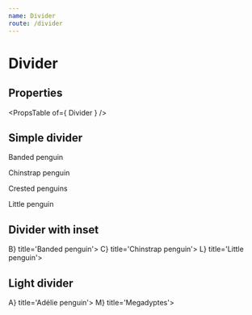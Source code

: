 ```yaml
---
name: Divider
route: /divider
---
```



# Divider

## Properties
<PropsTable of={ Divider } />

## Simple divider
<Playground>
    <List>
        <ListItem>
            <p>Banded penguin</p>
        </ListItem>
        <Divider/>
        <ListItem>
            <p>Chinstrap penguin</p>
        </ListItem>
        <Divider/>
        <ListItem>
            <p>Crested penguins</p>
        </ListItem>
        <Divider/>
        <ListItem>
            <p>Little penguin</p>
        </ListItem>
        <Divider/>
    </List>
</Playground>

## Divider with inset
<Playground>
    <List>
    <ListItem avatar={<Avatar>B</Avatar>} title='Banded penguin'>
    </ListItem>
    <Divider inset='true'/>
    <ListItem avatar={<Avatar>C</Avatar>} title='Chinstrap penguin'>
    </ListItem>
    <Divider inset='true'/>
    <ListItem avatar={<Avatar>L</Avatar>} title='Little penguin'>
    </ListItem>
    <Divider inset='true'/>
    </List>
</Playground>

## Light divider
<Playground>
    <List>
        <ListItem avatar={<Avatar>A</Avatar>} title='Adélie penguin'>
        </ListItem>
        <ListItem avatar={<Avatar>M</Avatar>} title='Megadyptes'>
        </ListItem>
        <Divider light='true'/>
        <ListItem title='Emperor penguin' subtitle='20 years'>
        </ListItem>
    </List>
</Playground>
